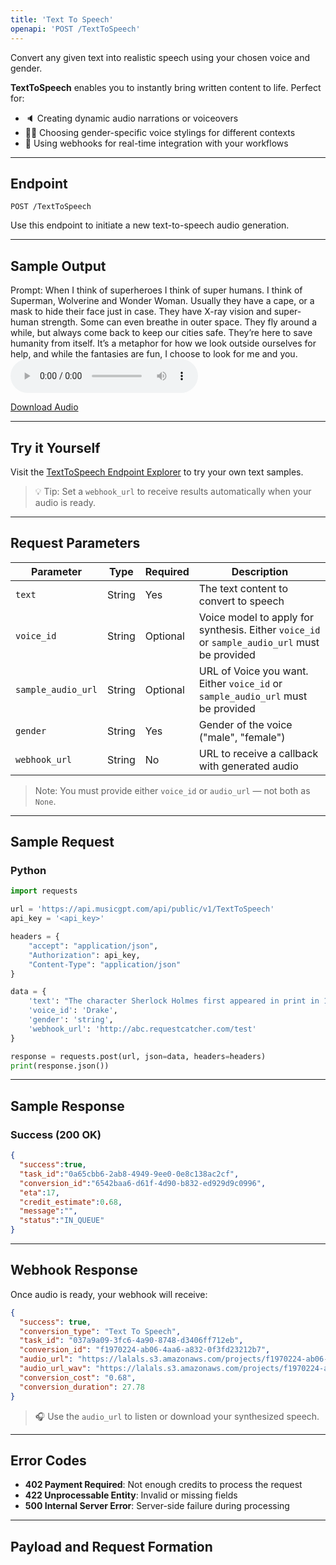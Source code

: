 ```yaml
---
title: 'Text To Speech'
openapi: 'POST /TextToSpeech'
---
```


Convert any given text into realistic speech using your chosen voice and gender.

**TextToSpeech** enables you to instantly bring written content to life. Perfect for:

- 🔈 Creating dynamic audio narrations or voiceovers
- 🧑‍💼 Choosing gender-specific voice stylings for different contexts
- 🔁 Using webhooks for real-time integration with your workflows

---

## Endpoint

```http
POST /TextToSpeech
```

Use this endpoint to initiate a new text-to-speech audio generation.

---

## Sample Output

Prompt: When I think of superheroes I think of super humans. I think of Superman, Wolverine and Wonder Woman. Usually they have a cape, or a mask to hide their face just in case. They have X-ray vision and super-human strength. Some can even breathe in outer space. They fly around a while, but always come back to keep our cities safe. They’re here to save humanity from itself. It’s a metaphor for how we look outside ourselves for help, and while the fantasies are fun, I choose to look for me and you.
<audio controls="1" controlslist="nodownload nofullscreen noremoteplayback" src="https://lalals.s3.amazonaws.com/projects/f1970224-ab06-4aa6-a832-0f3fd23212b7.mp3">Your browser does not support the audio playback.</audio>

<a href="https://lalals.s3.amazonaws.com/projects/f1970224-ab06-4aa6-a832-0f3fd23212b7.wav" target="_blank">Download Audio</a>

---

## Try it Yourself

Visit the [TextToSpeech Endpoint Explorer](/api-documentation/endpoint/TextToSpeech) to try your own text samples.

> 💡 Tip: Set a `webhook_url` to receive results automatically when your audio is ready.

---

## Request Parameters

| Parameter      | Type    | Required | Description                                      |
|----------------|---------|----------|--------------------------------------------------|
| `text`         | String  | Yes      | The text content to convert to speech            |
| `voice_id`     | String  | Optional      | Voice model to apply for synthesis. Either `voice_id` or `sample_audio_url` must be provided               |
| `sample_audio_url`  | String  | Optional       | URL of Voice you want. Either `voice_id` or `sample_audio_url` must be provided   |
| `gender`       | String  | Yes      | Gender of the voice ("male", "female")           |
| `webhook_url`  | String  | No       | URL to receive a callback with generated audio   |

> Note: You must provide either `voice_id` or `audio_url` — not both as `None`.


---

## Sample Request

### Python
```python
import requests

url = 'https://api.musicgpt.com/api/public/v1/TextToSpeech'
api_key = '<api_key>'

headers = {
    "accept": "application/json",
    "Authorization": api_key,
    "Content-Type": "application/json"
}

data = {
    'text': "The character Sherlock Holmes first appeared in print in 1887's A Study in Scarlet...",
    'voice_id': 'Drake',
    'gender': 'string',
    'webhook_url': 'http://abc.requestcatcher.com/test'
}

response = requests.post(url, json=data, headers=headers)
print(response.json())
```

---

## Sample Response

### Success (200 OK)
```json
{
  "success":true,
  "task_id":"0a65cbb6-2ab8-4949-9ee0-0e8c138ac2cf",
  "conversion_id":"6542baa6-d61f-4d90-b832-ed929d9c0996",
  "eta":17,
  "credit_estimate":0.68,
  "message":"",
  "status":"IN_QUEUE"
}
```

---

## Webhook Response

Once audio is ready, your webhook will receive:

```json
{
  "success": true, 
  "conversion_type": "Text To Speech", 
  "task_id": "037a9a09-3fc6-4a90-8748-d3406ff712eb", 
  "conversion_id": "f1970224-ab06-4aa6-a832-0f3fd23212b7", 
  "audio_url": "https://lalals.s3.amazonaws.com/projects/f1970224-ab06-4aa6-a832-0f3fd23212b7.mp3", 
  "audio_url_wav": "https://lalals.s3.amazonaws.com/projects/f1970224-ab06-4aa6-a832-0f3fd23212b7.wav", 
  "conversion_cost": "0.68", 
  "conversion_duration": 27.78
}
```

> 🎧 Use the `audio_url` to listen or download your synthesized speech.

---

## Error Codes

- **402 Payment Required**: Not enough credits to process the request
- **422 Unprocessable Entity**: Invalid or missing fields
- **500 Internal Server Error**: Server-side failure during processing

---

## Payload and Request Formation